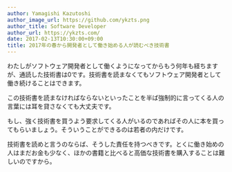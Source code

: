 ```yaml
---
author: Yamagishi Kazutoshi
author_image_url: https://github.com/ykzts.png
author_title: Software Developer
author_url: https://ykzts.com/
date: 2017-02-13T10:30:00+09:00
title: 2017年の春から開発者として働き始める人が読むべき技術書
---
```


わたしがソフトウェア開発者として働くようになってからもう何年も経ちますが、通読した技術書は0です。技術書を読まなくてもソフトウェア開発者として働き続けることはできます。

この技術書を読まなければならないといったことを半ば強制的に言ってくる人の言葉には耳を貸さなくても大丈夫です。

<!--truncate-->

もし、強く技術書を買うよう要求してくる人がいるのであればその人に本を買ってもらいましょう。そういうことができるのは若者の内だけです。

技術書を読めと言うのならば、そうした責任を持つべきです。とくに働き始めの人はまだお金も少なく、ほかの書籍と比べると高価な技術書を購入することは難しいのですから。
